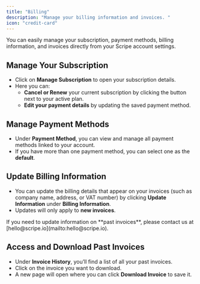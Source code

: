 ```yaml
---
title: "Billing"
description: "Manage your billing information and invoices. "
icon: "credit-card"
---
```


You can easily manage your subscription, payment methods, billing information, and invoices directly from your Scripe account settings.

## Manage Your Subscription

- Click on **Manage Subscription** to open your subscription details.
- Here you can:
  - **Cancel or Renew** your current subscription by clicking the button next to your active plan.
  - **Edit your payment details** by updating the saved payment method.

## Manage Payment Methods

- Under **Payment Method**, you can view and manage all payment methods linked to your account.
- If you have more than one payment method, you can select one as the **default**.

## Update Billing Information

- You can update the billing details that appear on your invoices (such as company name, address, or VAT number) by clicking **Update Information** under **Billing Information**.
- Updates will only apply to **new invoices**.

<Info>
  If you need to update information on **past invoices**, please contact us at [hello@scripe.io](mailto:hello@scripe.io).
</Info>

## Access and Download Past Invoices

- Under **Invoice History**, you’ll find a list of all your past invoices.
- Click on the invoice you want to download.
- A new page will open where you can click **Download Invoice** to save it.